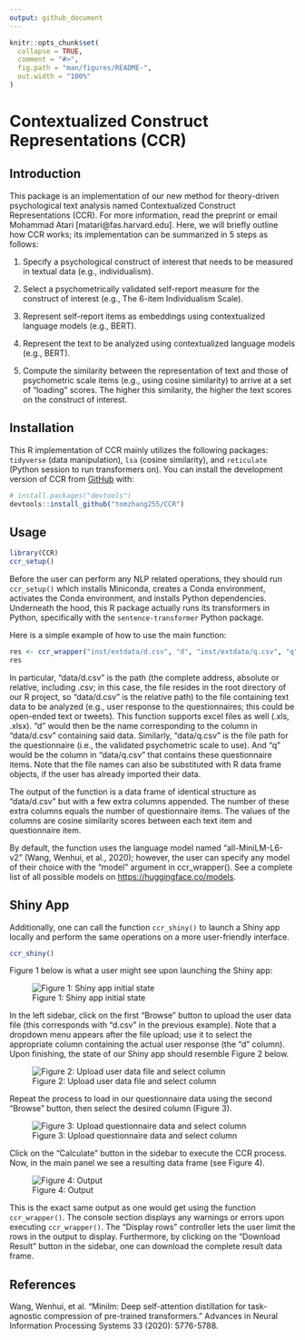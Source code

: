 ```yaml
---
output: github_document
---
```


<!-- README.md is generated from README.Rmd. Please edit that file -->

```r
knitr::opts_chunk$set(
  collapse = TRUE,
  comment = "#>",
  fig.path = "man/figures/README-",
  out.width = "100%"
)
```

# Contextualized Construct Representations (CCR)

<!-- badges: start -->
<!-- badges: end -->


## Introduction

This package is an implementation of our new method for theory-driven psychological text analysis named Contextualized Construct Representations (CCR). For more information, read the preprint or email Mohammad Atari [matari@fas.harvard.edu]. Here, we will briefly outline how CCR works; its implementation can be summarized in 5 steps as follows:

1. Specify a psychological construct of interest that needs to be measured in textual data (e.g., individualism).

2. Select a psychometrically validated self-report measure for the construct of interest (e.g., The 6-item Individualism Scale).

3. Represent self-report items as embeddings using contextualized language models (e.g., BERT).

4. Represent the text to be analyzed using contextualized language models (e.g., BERT).

5. Compute the similarity between the representation of text and those of psychometric scale items (e.g., using cosine similarity) to arrive at a set of “loading” scores. The higher this similarity, the higher the text scores on the construct of interest.


## Installation

This R implementation of CCR mainly utilizes the following packages: `tidyverse` (data manipulation), `lsa` (cosine similarity), and `reticulate` (Python session to run transformers on). You can install the development version of CCR from [GitHub](https://github.com/) with:

``` r
# install.packages("devtools")
devtools::install_github("tomzhang255/CCR")
```

## Usage

```r
library(CCR)
ccr_setup()
```

Before the user can perform any NLP related operations, they should run `ccr_setup()` which installs Miniconda, creates a Conda environment, activates the Conda environment, and installs Python dependencies. Underneath the hood, this R package actually runs its transformers in Python, specifically with the `sentence-transformer` Python package.

Here is a simple example of how to use the main function:

```r
res <- ccr_wrapper("inst/extdata/d.csv", "d", "inst/extdata/q.csv", "q")
res
```

In particular, “data/d.csv” is the path (the complete address, absolute or relative, including .csv; in this case, the file resides in the root directory of our R project, so “data/d.csv” is the relative path) to the file containing text data to be analyzed (e.g., user response to the questionnaires; this could be open-ended text or tweets). This function supports excel files as well (.xls, .xlsx). “d” would then be the name corresponding to the column in “data/d.csv” containing said data. Similarly, “data/q.csv” is the file path for the questionnaire (i.e., the validated psychometric scale to use). And “q” would be the column in “data/q.csv” that contains these questionnaire items. Note that the file names can also be substituted with R data frame objects, if the user has already imported their data.

The output of the function is a data frame of identical structure as “data/d.csv” but with a few extra columns appended. The number of these extra columns equals the number of questionnaire items. The values of the columns are cosine similarity scores between each text item and questionnaire item.

By default, the function uses the language model named “all-MiniLM-L6-v2” (Wang, Wenhui, et al., 2020); however, the user can specify any model of their choice with the “model” argument in ccr_wrapper(). See a complete list of all possible models on <https://huggingface.co/models>.


## Shiny App

Additionally, one can call the function `ccr_shiny()` to launch a Shiny app locally and perform the same operations on a more user-friendly interface.

```r
ccr_shiny()
```

Figure 1 below is what a user might see upon launching the Shiny app:

![Figure 1: Shiny app initial state](man/figures/fig1.jpeg)

In the left sidebar, click on the first “Browse” button to upload the user data file (this corresponds with “d.csv” in the previous example). Note that a dropdown menu appears after the file upload; use it to select the appropriate column containing the actual user response (the “d” column). Upon finishing, the state of our Shiny app should resemble Figure 2 below.

![Figure 2: Upload user data file and select column](man/figures/fig2.jpeg)


Repeat the process to load in our questionnaire data using the second “Browse” button, then select the desired column (Figure 3).

![Figure 3: Upload questionnaire data and select column](man/figures/fig3.jpeg)

Click on the “Calculate” button in the sidebar to execute the CCR process. Now, in the main panel we see a resulting data frame (see Figure 4).

![Figure 4: Output](man/figures/fig4.jpeg)

This is the exact same output as one would get using the function `ccr_wrapper()`. The console section displays any warnings or errors upon executing `ccr_wrapper()`. The “Display rows” controller lets the user limit the rows in the output to display. Furthermore, by clicking on the “Download Result” button in the sidebar, one can download the complete result data frame.


## References

Wang, Wenhui, et al. "Minilm: Deep self-attention distillation for task-agnostic compression of pre-trained transformers." Advances in Neural Information Processing Systems 33 (2020): 5776-5788.
